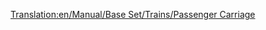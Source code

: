 [[Translation:en/Manual/Base Set/Trains/Passenger Carriage]]
{{nl/Wagons|Afbeelding= [[File:en/Passengercarriage.png]] [[File:en/Passengercarriagex.png]] [[File:en/Passengercarriagetoyland.png]]
|Naam=Passagierswagon
|NormaalKosten=£ 1,447 ($ 2,894)
|NormaalGewicht=25 / 27 t
|NormaalCapaciteit=40 passagiers
|MonoKosten="
|MonoGewicht=25 / 27 t
|MonoCapaciteit=45 passagiers
|MagKosten="
|MagGewicht=25 / 27 t
|MagCapaciteit=47 passagiers
|Omschrijving=Een gewoon transportmiddel voor gewone passagiers. Opgebouwd uit een licht frame, afgewerkt met bankjes. Op de bankjes zitten passagiers, ze slapen, lezen of praten met elkaar totdat ze hun bestemming bereiken.
}}